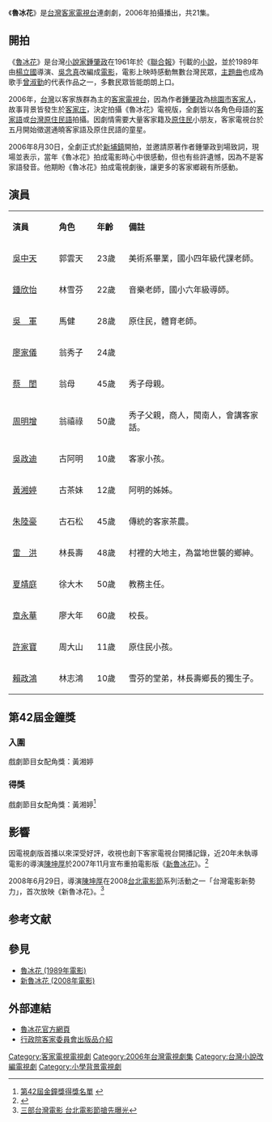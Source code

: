 {{Infobox television
| show_name          =<span style="font-size:larger;">魯冰花</span><br /><span style="font-size:larger;">haflower
</span>
| image              = Haflower.jpg
| caption            = DVD盒封面
| format             = [[連續劇|連續劇]]
| camera             =
| picture_format     = 
| runtime            = 48分
| based_on           = [[鍾肇政|鍾肇政]]《[[魯冰花_(小說)|魯冰花]]》
| director           = [[歐陽昇|歐陽昇]]
| developer          = [[吳念真|吳念真]]《[[魯冰花_(1989年電影)|電影]]》
| executive_producer = [[賴勛彪|賴勛彪]]
| starring           = [[吳中天|吳中天]]、[[鍾欣怡|鍾欣怡]]、[[吳軍|吳軍]]、[[廖家儀|廖家儀]]、[[吳政迪|吳政迪]]、[[黃湘婷|黃湘婷]]、[[朱陸豪|朱陸豪]]、[[賴政鴻|賴政鴻]]
| opentheme          = [[謝宇威|謝宇威]]《你記得麼》
| endtheme           = [[謝宇威|謝宇威]]《送別》
| narrated           =
| country            = {{TWN}}
| network            = [[客家電視台|客視]]、[[東森綜合台|東森綜合台]]、[[東森戲劇台|東森戲劇台]]
| first_aired        = 2006年10月23日 
| last_aired         = 2006年11月20日
| 外景                  =
| num_episodes       = 21
| website            = http://www.hakkatv.org.tw/haflower/
| imdb_id            = 
| tv_com_id          = 
}}
《'''魯冰花'''》是[[台灣|台灣]][[客家電視台|客家電視台]]連劇劇，2006年拍攝播出，共21集。

==開拍==
《[[魯冰花_(小說)|魯冰花]]》是台灣[[小說家|小說家]][[鍾肇政|鍾肇政]]在1961年於《[[聯合報|聯合報]]》刊載的[[小說|小說]]，並於1989年由[[楊立國|楊立國]]導演、[[吳念真|吳念真]]改編成[[魯冰花_(1989年電影)|電影]]，電影上映時感動無數台灣民眾，[[魯冰花_(歌曲)|主題曲]]也成為歌手[[曾淑勤|曾淑勤]]的代表作品之一，多數民眾皆能朗朗上口。

2006年，[[台灣|台灣]]以客家族群為主的[[客家電視台|客家電視台]]，因為作者[[鍾肇政|鍾肇政]]為[[桃園市|桃園市]][[客家人|客家人]]，故事背景皆發生於[[客家庄|客家庄]]，決定拍攝《魯冰花》電視版，全劇皆以各角色母語的[[客家語|客家語]]或[[台灣原住民語|台灣原住民語]]拍攝。因劇情需要大量客家籍及[[原住民|原住民]]小朋友，客家電視台於五月開始徵選通曉客家語及原住民語的童星。

2006年8月30日，全劇正式於[[新埔鎮|新埔鎮]]開拍，並邀請原著作者鍾肇政到場致詞，現場並表示，當年《魯冰花》拍成電影時心中很感動，但也有些許遺憾，因為不是客家語發音。他期盼《魯冰花》拍成電視劇後，讓更多的客家鄉親有所感動。

==演員==
{| class="wikitable" width="70%"
|- style="background:cornflowerblue; color:white" align="center"
| style="width:5%" |'''演員'''|| style="width:5%" |'''角色'''|| style="width:3%" |'''年齡'''||style="width:20%" |'''備註'''
|-
| [[吳中天|吳中天]] || 郭雲天 || 23歲 || 美術系畢業，國小四年級代課老師。
|- 
| [[鍾欣怡|鍾欣怡]] || 林雪芬||22歲 || 音樂老師，國小六年級導師。
|- 
| [[吳軍|吳　軍]] || 馬健 || 28歲 || 原住民，體育老師。
|- 
| [[廖家儀|廖家儀]] || 翁秀子 || 24歲 || 
|- 
| [[蔡閨|蔡　閨]] || 翁母 || 45歲 || 秀子母親。
|- 
| [[周明增|周明增]] || 翁禧祿 || 50歲 || 秀子父親，商人，閩南人，會講客家話。
|- 
| [[吳政迪|吳政迪]] || 古阿明 || 10歲 || 客家小孩。
|- 
| [[黃湘婷|黃湘婷]] || 古茶妹 || 12歲 || 阿明的姊姊。
|- 
| [[朱陸豪|朱陸豪]] || 古石松 || 45歲 || 傳統的客家茶農。
|- 
| [[雷洪|雷　洪]] || 林長壽 || 48歲 || 村裡的大地主，為當地世襲的鄉紳。
|- 
| [[夏靖庭|夏靖庭]] || 徐大木 || 50歲 || 教務主任。
|- 
| [[章永華|章永華]] || 廖大年 || 60歲 || 校長。
|- 
| [[許家寶|許家寶]] || 周大山 || 11歲 || 原住民小孩。
|- 
| [[賴政鴻|賴政鴻]] || 林志鴻 || 10歲 || 雪芬的堂弟，林長壽鄉長的獨生子。
|}

==第42屆金鐘獎==
===入圍===
戲劇節目女配角獎：黃湘婷

===得獎===
戲劇節目女配角獎：黃湘婷<ref>[http://www.aziotv.tv/event/42goldenbell/winner_tv_personal.html 第42屆金鐘獎得獎名單] {{webarchive|url=https://web.archive.org/web/20080417104728/http://www.aziotv.tv/event/42goldenbell/winner_tv_personal.html |date=2008-04-17 }}</ref>

==影響==
因電視劇版首播以來深受好評，收視也創下客家電視台開播記錄，近20年未執導電影的導演[[陳坤厚|陳坤厚]]於2007年11月宣布重拍電影版《[[新魯冰花|新魯冰花]]》。<ref>{{Cite web |url=http://blog.roodo.com/twmovie/archives/4551429.html |title=導演陳坤厚, 新版魯冰花 |access-date=2008-06-24 |archive-url=https://web.archive.org/web/20080222235148/http://blog.roodo.com/twmovie/archives/4551429.html |archive-date=2008-02-22 |dead-url=yes }}</ref>

2008年6月29日，導演[[陳坤厚|陳坤厚]]在2008[[台北電影節|台北電影節]]系列活動之一「台灣電影新勢力」，首次放映《新魯冰花》。<ref>[http://news.chinatimes.com/2007Cti/2007Cti-Rtn/2007Cti-Rtn-Content/0,4526,110106+112008062301197,00.html 三部台灣電影 台北電影節搶先曝光]{{dead link|date=2018年5月 |bot=InternetArchiveBot |fix-attempted=yes }}</ref>

==参考文献==
{{reflist}}

==參見==
*[[魯冰花_(1989年電影)|魯冰花 (1989年電影)]]
*[[新魯冰花_(2008年電影)|新魯冰花 (2008年電影)]]

==外部連結==
*[https://web.archive.org/web/20090819063348/http://www.hakkatv.org.tw/haflower/ 魯冰花官方網頁]
*[https://web.archive.org/web/20150502053958/http://kaga.hakka.gov.tw/ct.asp?xItem=28031&ctNode=1633&mp=298 行政院客家委員會出版品介紹]

{{客家電視八點檔}} 
{{DEFAULTSORT: Lu魯}}
[[Category:客家電視電視劇|Category:客家電視電視劇]]
[[Category:2006年台灣電視劇集|Category:2006年台灣電視劇集]]
[[Category:台灣小說改編電視劇|Category:台灣小說改編電視劇]]
[[Category:小學背景電視劇|Category:小學背景電視劇]]